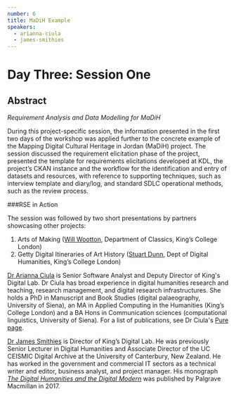 ```yaml
---
number: 6
title: MaDiH Example
speakers:
  - arianna-ciula
  - james-smithies
---
```


# Day Three: Session One

## Abstract

_Requirement Analysis and Data Modelling for MaDiH_

During this project-specific session, the information presented in the first two
days of the workshop was applied further to the concrete example of the Mapping
Digital Cultural Heritage in Jordan (MaDiH) project. The session discussed the
requirement elicitation phase of the project, presented the template for
requirements elicitations developed at KDL, the project’s CKAN instance and the
workflow for the identification and entry of datasets and resources, with
reference to supporting techniques, such as interview template and diary/log,
and standard SDLC operational methods, such as the review process.

###RSE in Action

The session was followed by two short presentations by partners showcasing other
projects:

1. Arts of Making ([Will Wootton](https://www.kcl.ac.uk/people/will-wootton),
   Department of Classics, King’s College London)
2. Getty Digital Itineraries of Art History
   ([Stuart Dunn](https://www.kcl.ac.uk/people/stuart-dunn), Dept of Digital
   Humanities, King’s College London)

<Download download="docs/3.1-MaDiH_Example.pdf" />
<Speakers>

[Dr Arianna Ciula](https://www.kdl.kcl.ac.uk/who-we-are/dr-arianna-ciula/) is
Senior Software Analyst and Deputy Director of King's Digital Lab. Dr Ciula has
broad experience in digital humanities research and teaching, research
management, and digital research infrastructures. She holds a PhD in Manuscript
and Book Studies (digital palaeography, University of Siena), an MA in Applied
Computing in the Humanities (King’s College London) and a BA Hons in
Communication sciences (computational linguistics, University of Siena). For a
list of publications, see Dr Ciula's
[Pure page](https://kclpure.kcl.ac.uk/portal/arianna.ciula.html).

<Speaker speaker="james-smithies">

[Dr James Smithies](https://www.kdl.kcl.ac.uk/who-we-are/dr-james-smithies/) is
Director of King’s Digital Lab. He was previously Senior Lecturer in Digital
Humanities and Associate Director of the UC CEISMIC Digital Archive at the
University of Canterbury, New Zealand. He has worked in the government and
commercial IT sectors as a technical writer and editor, business analyst, and
project manager. His monograph
_[The Digital Humanities and the Digital Modern](https://www.palgrave.com/gp/book/9781137499431)_
was published by Palgrave Macmillan in 2017.
